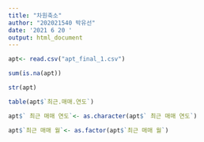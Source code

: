 ```yaml
---
title: "차원축소"
author: "202021540 박유선"
date: '2021 6 20 '
output: html_document
---
```

```r
apt<- read.csv("apt_final_1.csv")

sum(is.na(apt))

str(apt)

table(apt$`최근.매매.연도`)

apt$` 최근 매매 연도`<- as.character(apt$` 최근 매매 연도`)

apt$`최근 매매 월`<- as.factor(apt$`최근 매매 월`)
```

